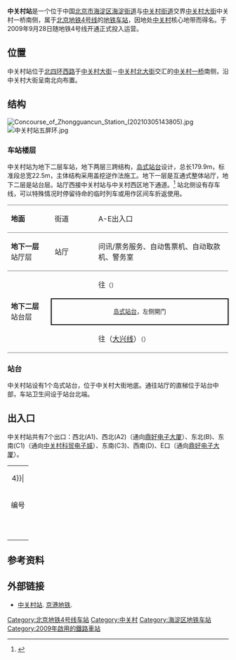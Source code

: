 {{NoteTA|G1=Railway}}
{{Infobox station
| name = 中关村
| eng_name = Zhongguancun
| linecolour = {{北京地铁颜色|4}}
| image = Platform of Zhongguancun Station (20210202170233).jpg
| caption = 中关村站的岛式站台
| other_name = 
| country = {{PRC}}
| borough = [[北京市|北京市]][[海淀区|海淀区]][[海淀街道|海淀街道]]与[[中关村街道|中关村街道]]交界
| address = [[中关村大街|中关村大街]]中关村一桥南侧
| coordinates = {{coord|39|58|59.24|N|116|18|37.34|E|type:railwaystation|display=inline, title}}
| elevation = 
| operator = [[京港地铁|北京京港地铁有限公司]]
| lines = {{北京地铁线路名|4|SL}}
| distance = 
| platform = 1座[[岛式站台|岛式站台]]
| tracks = 2条
| bus_routes = 
| bus_stands = 
| connections = 公交站：中关村南
| structure = 地下车站
| hall = 整体式站厅
| depth = 
| levels = 
| interchange = 
| exits = 5個（分支出口共7個）
| lift = 
| escalator = 
| architect = 
| architectural_style = 
| colour = {{colorbox|#5F6EB3}} 蓝紫色
| type = 
| status = 运营中
| code = 
| zone = 
| classification = 
| website = 
| built = 
| opened = 2009年9月28日
| pass_year = 
| passengers = 
| pass_system = 
| pass_rank = 
| mpassengers = 
| trains = 
| station_hours = 
| hours = 
| first = {{北京地铁线路名|4|S}}
:往{{北京地铁起讫站|4|L}}：05:44
:往{{北京地铁起讫站|大兴|R}}：05:08
| last = {{北京地铁线路名|4|S}}
:往{{北京地铁起讫站|4|L}}：23:58
:往{{北京地铁起讫站|大兴|R}}：22:46
:往{{站|公益西桥}}：22:58<ref>{{cite web|url=http://www.mtr.bj.cn/instruct/traintime.html|title=列车时刻表|publisher=北京京港地铁有限公司|accessdate=2016-08-22|deadurl=yes|archiveurl=https://web.archive.org/web/20160121111843/http://www.mtr.bj.cn/instruct/traintime.html|archivedate=2016-01-21}}</ref>
| adjacent = {{Adjacent stations|system=北京地铁|line=4|left=北京大学东门|right=海淀黄庄|note-left=0.887km|note-mid=距离[[安河桥北站|安河桥北]]6.468km|note-right=0.900km}}
| other_services = 
| route_map = {{Routemap|inline=yes|map=
utSTRf\utSTRg~~ ~~{{rmr|Licon=U|{{stl|北京地铁|北京大学东门}}}}
utSTRc2\utSTR3\utSTR\
utSTR+1\utENDEa!~utSTRc24\utABZg3\
utSTR\utABZg+1\utSTR!~utSTRc4\
utSTR\utSTR\utSTR\
utSTR!~utSTRc2\utABZ23\utSTR!~utSTRc3\
utABZg+1\utSTRc14\utABZg+4\
utSTR2\utSTRc3\utSTR\
utSTRc1\utSTR+4\utSTR\
utSTR+BSl\utSTR+BSr
utSTR+BSl\utSTR+BSr
utSTRf\utSTRg~~ ~~{{rmr|Licon=D|{{stl|北京地铁|海淀黄庄}}}}
}}
}}
'''中关村站'''是一个位于中国[[北京市|北京市]][[海淀区|海淀区]][[海淀街道|海淀街道]]与[[中关村街道|中关村街道]]交界[[中关村大街|中关村大街]]中关村一桥南侧，属于[[北京地铁|北京地铁]][[北京地铁4号线|4号线]]的[[地铁车站|地铁车站]]，因地处[[中关村|中关村]]核心地带而得名。于2009年9月28日随地铁4号线开通正式投入运营。

== 位置 ==
中关村站位于[[北京四环路|北四环西路]]于[[中关村大街|中关村大街]]－[[中关村北大街|中关村北大街]]交汇的[[中关村一桥|中关村一桥]]南侧，沿中关村大街呈南北向布置。

== 结构 ==
[[File:Concourse_of_Zhongguancun_Station_(20210305143805).jpg|thumb]]
[[File:中关村站五屏环.jpg|thumb]]
=== 车站楼层 ===
中关村站为地下二层车站，地下两层三跨结构，[[岛式站台|岛式站台]]设计，总长179.9m，标准段总宽22.5m，主体结构采用盖挖逆作法施工。地下一层是互通式整体站厅，地下二层是站台层。站厅西接中关村站与中关村西区地下通道。<ref>{{cite journal|author=高金友|title=中关村地下通道暗挖段超前支护施工技术|journal=技术园地|year=2010|volume=28|issue=1}}</ref> 
站北侧设有存车线，可以特殊情况时停留待命的临时列车或用作区间车折返使用。

{|cellspacing=0 cellpadding=3
|style="border-bottom:solid 1px gray;border-top:solid 1px gray;" width=100|'''地面'''
|style="border-top:solid 1px gray;border-bottom:solid 1px gray;" width=100|街道
|style="border-top:solid 1px gray;border-bottom:solid 1px gray;" width=350|A-E出入口
|-
|style="border-bottom:solid 1px gray;"|'''地下一层'''<br />站厅层
|style="border-bottom:solid 1px gray;"|站厅
|style="border-bottom:solid 1px gray;"|问讯/票务服务、自动售票机、自动取款机、警务室
|-
|style="border-bottom:solid 1px gray;" rowspan=3|'''地下二层'''<br />站台层
|{{arrow|L}}
|{{北京地铁线路名|4|c}}往{{站|安河桥北}}<small>（{{站|北京大学东门}}）</small>
|-
|style="border-right:solid 2px black;border-left:solid 2px black;border-top:solid 2px black;border-bottom:solid 2px black;" colspan=2|<center><small>[[岛式站台|岛式站台]]，左侧開门</small></center>
|-
|style="border-bottom:solid 1px gray;"|{{arrow|R}}
|style="border-bottom:solid 1px gray;"|{{北京地铁线路名|4|c}}往{{站|天宫院}}（[[北京地铁大兴线|大兴线]]）<small>（{{站|海淀黄庄}}）</small> 
|}

=== 站台 ===
中关村站设有1个岛式站台，位于中关村大街地底。通往站厅的直梯位于站台中部，车站卫生间设于站台北端。
{{multiple image | direction = vertical | align = center| width = 700
|image1 = Platform panorama of Zhongguancun Station (20170728103912).jpg | caption1 = <center>站台全景图（2017年7月摄）</center>
}}

== 出入口 ==
中关村站共有7个出口：西北(A1)、西北(A2)（通向[[鼎好电子大厦|鼎好电子大厦]]）、东北(B)、东南(C1)（通向[[中关村科贸电子城|中关村科贸电子城]]）、东南(C3)、西南(D)、E口（通向[[鼎好电子大厦|鼎好电子大厦]]）。
{| class="wikitable"
| colspan="5" align="center" bgcolor={{北京地铁颜色|4}}|
|-
! 编号 
! 指示 
! 建议前往的目的地 
! 照片
! 无障碍设施图片
|-
| {{港鐵出口|A|1|附=升}} 
| 北四环西路 
| 北四环西路（南侧）、北京大学五四体育活动中心、方正国际大厦 
| [[File:Exit_A1_of_Zhongguancun_Station_(20210216145235).jpg|150px]]
|[[File:Exit_A1_lift_of_Zhongguancun_Station_(20210216144850).jpg|150px]]
|-
| {{港鐵出口|A|2}} 
| {{nowrap|中关村广场购物中心}} 
| 北四环西路（南侧） 
| [[File:Exit_A2_of_Zhongguancun_Station_(20210216145343).jpg|150px]]
|{{n/a}}
|-
| {{港鐵出口|B}} 
| 北四环西路 
| 北四环西路（南侧）、中关村小区、中关村第二小学 
| [[File:Exit_B_of_Zhongguancun_Station_(20210216145812).jpg|150px]]
|{{n/a}}
|-
| {{港鐵出口|C|1}} 
| 中关村互联网教育创新中心 
| 中关村大街（东侧）、中关村互联网教育创新中心、[[中关村科贸电子城|中关村科贸电子城]] 
| [[File:Exit_C1_of_Zhongguancun_Station_(20210216150421).jpg|150px]]
|{{n/a}}
|-
| {{港鐵出口|C|3}} 
| 中关村大街 
| 中关村大街（东侧）、中关村医院、北京大学附属中学、中科大厦、黄庄小区 
| [[File:Exit_C3_of_Zhongguancun_Station_(20210216150055).jpg|150px]]
|{{n/a}}
|-
| {{港鐵出口|D}} 
| 中关村大街 
| 中关村大街（西侧）、[[海龙大厦|海龙大厦]]、中关村广场 
| [[File:Exit_D_of_Zhongguancun_Station_(20210216150720).jpg|150px]]
|{{n/a}}
|-
| {{港鐵出口|E}} 
|  
| 中关村大街（西侧）、[[鼎好电子大厦|鼎好电子大厦]] 
| [[File:Exit_E_of_Zhongguancun_Station_(20210216145414).jpg|150px]]
|{{n/a}}
|-
| bgcolor="#EEEEEE" colspan=5 | {{港鐵出口|註=升}}
|}

== 参考资料 ==
{{reflist}}

== 外部链接 ==
{{commonscat|Zhongguancun Station}}
*[http://www.mtr.bj.cn/content/details19_395.html 中关村站]{{Wayback|url=http://www.mtr.bj.cn/content/details19_395.html |date=20160303191857 }}. [[京港地铁|京港地铁]].

{{北京地铁4号线}}

[[Category:北京地铁4号线车站|Category:北京地铁4号线车站]]
[[Category:中关村|Category:中关村]]
[[Category:海淀区地铁车站|Category:海淀区地铁车站]]
[[Category:2009年啟用的鐵路車站|Category:2009年啟用的鐵路車站]]